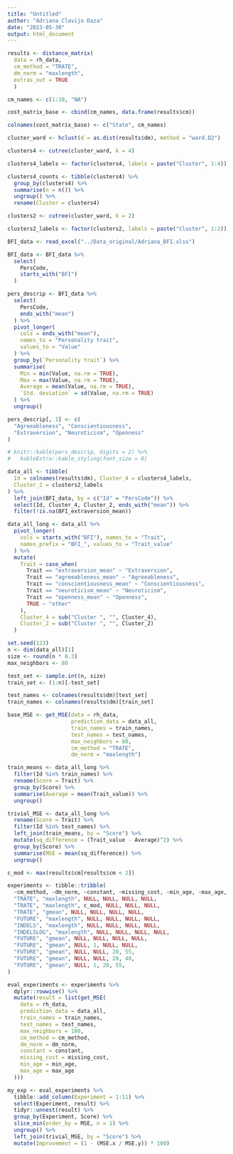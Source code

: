 ```yaml
---
title: "Untitled"
author: "Adriana Clavijo Daza"
date: "2023-05-30"
output: html_document
---
```


```r

results <- distance_matrix(
  data = rh_data,
  cm_method = "TRATE",
  dm_norm = "maxlength",
  extras_out = TRUE
  )

cm_names <- c(1:10, "NA")

cost_matrix_base <- cbind(cm_names, data.frame(results$cm))

colnames(cost_matrix_base) <- c("State", cm_names)
```

```r
cluster_ward <- hclust(d = as.dist(results$dm), method = "ward.D2")

clusters4 <- cutree(cluster_ward, k = 4)

clusters4_labels <- factor(clusters4, labels = paste("Cluster", 1:4))

clusters4_counts <- tibble(clusters4) %>%
  group_by(clusters4) %>%
  summarise(n = n()) %>%
  ungroup() %>%
  rename(Cluster = clusters4)

clusters2 <- cutree(cluster_ward, k = 2)

clusters2_labels <- factor(clusters2, labels = paste("Cluster", 1:2))
```

```r
BFI_data <- read_excel("../Data_original/Adriana_BFI.xlsx")

BFI_data <- BFI_data %>%
  select(
    PersCode,
    starts_with("BFI")
  )

pers_descrip <- BFI_data %>%
  select(
    PersCode,
    ends_with("mean")
  ) %>%
  pivot_longer(
    cols = ends_with("mean"),
    names_to = "Personality trait",
    values_to = "Value"
  ) %>%
  group_by(`Personality trait`) %>%
  summarise(
    Min = min(Value, na.rm = TRUE),
    Max = max(Value, na.rm = TRUE),
    Average = mean(Value, na.rm = TRUE),
    `Std. deviation` = sd(Value, na.rm = TRUE)
  ) %>%
  ungroup()

pers_descrip[, 1] <- c(
  "Agreeableness", "Conscientiousness",
  "Extraversion", "Neuroticism", "Openness"
)

# knitr::kable(pers_descrip, digits = 2) %>%
#   kableExtra::kable_styling(font_size = 8)
```

```r
data_all <- tibble(
  Id = colnames(results$dm), Cluster_4 = clusters4_labels,
  Cluster_2 = clusters2_labels
) %>%
  left_join(BFI_data, by = c("Id" = "PersCode")) %>%
  select(Id, Cluster_4, Cluster_2, ends_with("mean")) %>%
  filter(!is.na(BFI_extraversion_mean))

data_all_long <- data_all %>%
  pivot_longer(
    cols = starts_with("BFI"), names_to = "Trait",
    names_prefix = "BFI_", values_to = "Trait_value"
  ) %>%
  mutate(
    Trait = case_when(
      Trait == "extraversion_mean" ~ "Extraversion",
      Trait == "agreeableness_mean" ~ "Agreeableness",
      Trait == "conscientiousness_mean" ~ "Conscientiousness",
      Trait == "neuroticism_mean" ~ "Neuroticism",
      Trait == "openness_mean" ~ "Openness",
      TRUE ~ "other"
    ),
    Cluster_4 = sub("Cluster ", "", Cluster_4),
    Cluster_2 = sub("Cluster ", "", Cluster_2)
  )
```

```r
set.seed(123)
n <- dim(data_all)[1]
size <- round(n * 0.3)
max_neighbors <- 80

test_set <- sample.int(n, size)
train_set <- (1:n)[-test_set]

test_names <- colnames(results$dm)[test_set]
train_names <- colnames(results$dm)[train_set]
```

```r
base_MSE <- get_MSE(data = rh_data,
                    prediction_data = data_all,
                    train_names = train_names,
                    test_names = test_names,
                    max_neighbors = 80,
                    cm_method = "TRATE",
                    dm_norm = "maxlength")
```

```r
train_means <- data_all_long %>%
  filter(Id %in% train_names) %>%
  rename(Score = Trait) %>%
  group_by(Score) %>%
  summarise(Average = mean(Trait_value)) %>%
  ungroup()

trivial_MSE <- data_all_long %>%
  rename(Score = Trait) %>%
  filter(Id %in% test_names) %>%
  left_join(train_means, by = "Score") %>%
  mutate(sq_difference = (Trait_value - Average)^2) %>%
  group_by(Score) %>%
  summarise(MSE = mean(sq_difference)) %>%
  ungroup()
```

```r
c_mod <- max(results$cm[results$cm < 2])

experiments <- tibble::tribble(
  ~cm_method, ~dm_norm, ~constant, ~missing_cost, ~min_age, ~max_age,
  "TRATE", "maxlength", NULL, NULL, NULL, NULL,
  "TRATE", "maxlength", c_mod, NULL, NULL, NULL,
  "TRATE", "gmean", NULL, NULL, NULL, NULL,
  "FUTURE", "maxlength", NULL, NULL, NULL, NULL,
  "INDELS", "maxlength", NULL, NULL, NULL, NULL,
  "INDELSLOG", "maxlength", NULL, NULL, NULL, NULL,
  "FUTURE", "gmean", NULL, NULL, NULL, NULL,
  "FUTURE", "gmean", NULL, 1, NULL, NULL,
  "FUTURE", "gmean", NULL, NULL, 20, 55,
  "FUTURE", "gmean", NULL, NULL, 20, 40,
  "FUTURE", "gmean", NULL, 1, 20, 55,
)

eval_experiments <- experiments %>%
  dplyr::rowwise() %>%
  mutate(result = list(get_MSE(
    data = rh_data,
    prediction_data = data_all,
    train_names = train_names,
    test_names = test_names,
    max_neighbors = 100,
    cm_method = cm_method,
    dm_norm = dm_norm,
    constant = constant,
    missing_cost = missing_cost,
    min_age = min_age,
    max_age = max_age
  )))

my_exp <- eval_experiments %>%
  tibble::add_column(Experiment = 1:11) %>%
  select(Experiment, result) %>%
  tidyr::unnest(result) %>%
  group_by(Experiment, Score) %>%
  slice_min(order_by = MSE, n = 1) %>%
  ungroup() %>%
  left_join(trivial_MSE, by = "Score") %>%
  mutate(Improvement = (1 - (MSE.x / MSE.y)) * 100)
```

